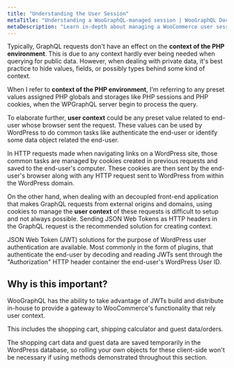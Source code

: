 ```yaml
---
title: "Understanding the User Session"
metaTitle: "Understanding a WooGraphQL-managed session | WooGraphQL Docs | AxisTaylor"
metaDescription: "Learn in-depth about managing a WooCommerce user session in a JavaScript application"
---
```


Typically, GraphQL requests don't have an effect on the **context of the PHP environment**. This is due to any context hardly ever being needed when querying for public data. However, when dealing with private data, it's best practice to hide values, fields, or possibly types behind some kind of context.

When I refer to **context of the PHP environment**, I'm referring to any preset values assigned PHP globals and storages like PHP sessions and PHP cookies, when the WPGraphQL server begin to process the query.

To elaborate further, **user context** could be any preset value related to end-user whose browser sent the request. These values can be used by WordPress to do common tasks like authenticate the end-user or identify some data object related the end-user.

In HTTP requests made when navigating links on a WordPress site, those common tasks are managed by cookies created in previous requests and saved to the end-user's computer. These cookies are then sent by the end-user's browser along with any HTTP request sent to WordPress from within the WordPress domain.

On the other hand, when dealing with an decoupled front-end application that makes GraphQL requests from external origins and domains, using cookies to manage the **user context** of these requests is difficult to setup and not always possible. Sending JSON Web Tokens as HTTP headers in the GraphQL request is the recommended solution for creating context.

JSON Web Token (JWT) solutions for the purpose of WordPress user authentication are available. Most commonly in the form of plugins, that authenticate the end-user by decoding and reading JWTs sent through the "Authorization" HTTP header container the end-user's WordPress User ID.
## Why is this important?

WooGraphQL has the ability to take advantage of JWTs build and distribute in-house to provide a gateway to WooCommerce's functionality that rely user context.

This includes the shopping cart, shipping calculator and guest data/orders.

The shopping cart data and guest data are saved temporarily in the WordPress database, so rolling your own objects for these client-side won't be necessary if using methods demonstrated throughout this section.
